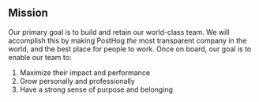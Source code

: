 ## Mission

Our primary goal is to build and retain our world-class team. We will accomplish this by making PostHog _the_ most transparent company in the world, and the best place for people to work. Once on board, our goal is to enable our team to: 

1. Maximize their impact and performance
2. Grow personally and professionally
3. Have a strong sense of purpose and belonging
